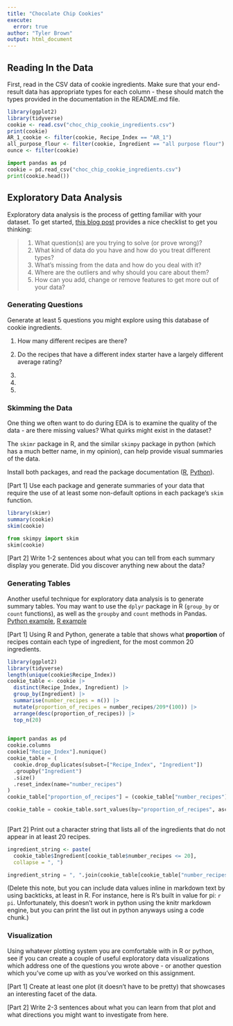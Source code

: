 ```yaml
---
title: "Chocolate Chip Cookies"
execute:
  error: true
author: "Tyler Brown"
output: html_document
---
```


## Reading In the Data

First, read in the CSV data of cookie ingredients. Make sure that your end-result data has appropriate types for each column - these should match the types provided in the documentation in the README.md file.

```r
library(ggplot2)
library(tidyverse)
cookie <- read.csv("choc_chip_cookie_ingredients.csv")
print(cookie)
AR_1_cookie <- filter(cookie, Recipe_Index == "AR_1")
all_purpose_flour <- filter(cookie, Ingredient == "all purpose flour")
ounce <- filter(cookie)
```

```python
import pandas as pd
cookie = pd.read_csv("choc_chip_cookie_ingredients.csv")
print(cookie.head())
```

## Exploratory Data Analysis

Exploratory data analysis is the process of getting familiar with your dataset. To get started, [this blog post](https://www.mrdbourke.com/a-gentle-introduction-to-exploratory-data-analysis/) provides a nice checklist to get you thinking:

> 1.  What question(s) are you trying to solve (or prove wrong)?
> 2.  What kind of data do you have and how do you treat different types?
> 3.  What's missing from the data and how do you deal with it?
> 4.  Where are the outliers and why should you care about them?
> 5.  How can you add, change or remove features to get more out of your data?

### Generating Questions

Generate at least 5 questions you might explore using this database of cookie ingredients.

1.  How many different recipes are there?

2.  Do the recipes that have a different index starter have a largely different average rating?

3.  

4.  

5.  

### Skimming the Data

One thing we often want to do during EDA is to examine the quality of the data - are there missing values? What quirks might exist in the dataset?

The `skimr` package in R, and the similar `skimpy` package in python (which has a much better name, in my opinion), can help provide visual summaries of the data.

Install both packages, and read the package documentation ([R](https://cran.r-project.org/web/packages/skimr/vignettes/skimr.html), [Python](https://pypi.org/project/skimpy/)).

\[Part 1\] Use each package and generate summaries of your data that require the use of at least some non-default options in each package's `skim` function.

```r
library(skimr)
summary(cookie)
skim(cookie)
```

```python
from skimpy import skim
skim(cookie)
```

\[Part 2\] Write 1-2 sentences about what you can tell from each summary display you generate. Did you discover anything new about the data?

### Generating Tables

Another useful technique for exploratory data analysis is to generate summary tables. You may want to use the `dplyr` package in R (`group_by` or `count` functions), as well as the `groupby` and `count` methods in Pandas. [Python example](https://sparkbyexamples.com/pandas/pandas-groupby-count-examples/), [R example](https://dplyr.tidyverse.org/reference/count.html)

\[Part 1\] Using R and Python, generate a table that shows what **proportion** of recipes contain each type of ingredient, for the most common 20 ingredients.
```r
library(ggplot2)
library(tidyverse)
length(unique(cookie$Recipe_Index))
cookie_table <- cookie |>
  distinct(Recipe_Index, Ingredient) |>
  group_by(Ingredient) |>
  summarise(number_recipes = n()) |>
  mutate(proportion_of_recipes = number_recipes/209*(100)) |>
  arrange(desc(proportion_of_recipes)) |>
  top_n(20)
  
```

```python
import pandas as pd
cookie.columns
cookie["Recipe_Index"].nunique()
cookie_table = (
  cookie.drop_duplicates(subset=["Recipe_Index", "Ingredient"])
  .groupby("Ingredient")
  .size()
  .reset_index(name="number_recipes")
)
cookie_table["proportion_of_recipes"] = (cookie_table["number_recipes"] / 209) * 100

cookie_table = cookie_table.sort_values(by="proportion_of_recipes", ascending=False).head(20)
  

```

\[Part 2\] Print out a character string that lists all of the ingredients that do not appear in at least 20 recipes.
```r
ingredient_string <- paste(
  cookie_table$Ingredient[cookie_table$number_recipes <= 20],
  collapse = ", ")
```

```python
ingredient_string = ", ".join(cookie_table[cookie_table["number_recipes"] < 20]["Ingredient"])
```

(Delete this note, but you can include data values inline in markdown text by using backticks, at least in R. For instance, here is R's built in value for pi: `r pi`. Unfortunately, this doesn't work in python using the knitr markdown engine, but you can print the list out in python anyways using a code chunk.)

### Visualization

Using whatever plotting system you are comfortable with in R or python, see if you can create a couple of useful exploratory data visualizations which address one of the questions you wrote above - or another question which you've come up with as you've worked on this assignment.

\[Part 1\] Create at least one plot (it doesn't have to be pretty) that showcases an interesting facet of the data.

\[Part 2\] Write 2-3 sentences about what you can learn from that plot and what directions you might want to investigate from here.
